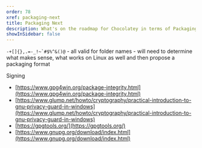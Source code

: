 ```yaml
---
order: 78
xref: packaging-next
title: Packaging Next
description: What's on the roadmap for Chocolatey in terms of Packaging
showInSidebar: false
---
```


``-+[]{},.=-_!~`#$%^&()@`` - all valid for folder names - will need to determine what makes sense, what works on Linux as well and then propose a packaging format

Signing

- [https://www.gpg4win.org/package-integrity.html](https://www.gpg4win.org/package-integrity.html)
- [https://www.glump.net/howto/cryptography/practical-introduction-to-gnu-privacy-guard-in-windows](https://www.glump.net/howto/cryptography/practical-introduction-to-gnu-privacy-guard-in-windows)
- [https://gpgtools.org/](https://gpgtools.org/)
- [https://www.gnupg.org/download/index.html](https://www.gnupg.org/download/index.html)
